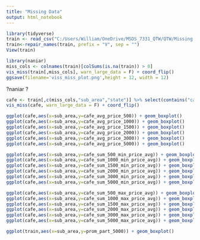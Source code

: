 ```yaml
---
title: "Missing Data"
output: html_notebook
---
```



```r
library(tidyverse)
train <- read_csv("C:/Users/William/OneDrive/MSDS_7331_QTW/QTW/Missing Data Case Study/train.csv",guess_max =40000)
train<-repair_names(train, prefix = "V", sep = "")
View(train)
```


```r
library(naniar)
miss_cols <- colnames(train)[colSums(is.na(train)) > 0]
vis_miss(train[,miss_cols], warn_large_data = F) + coord_flip()
ggsave(filename='viss_miss_plot.png',height = 12, width = 12)
```

?naniar
?
```r
cafe <- train[,c(miss_cols,"sub_area","state")] %>% select(contains("cafe"),"sub_area","state")
vis_miss(cafe, warn_large_data = F) + coord_flip()
```

```r
ggplot(cafe,aes(x=sub_area,y=cafe_avg_price_500)) + geom_boxplot()
ggplot(cafe,aes(x=sub_area,y=cafe_avg_price_1000)) + geom_boxplot()
ggplot(cafe,aes(x=sub_area,y=cafe_avg_price_1500)) + geom_boxplot()
ggplot(cafe,aes(x=sub_area,y=cafe_avg_price_2000)) + geom_boxplot()
ggplot(cafe,aes(x=sub_area,y=cafe_avg_price_3000)) + geom_boxplot()
ggplot(cafe,aes(x=sub_area,y=cafe_avg_price_5000)) + geom_boxplot()
```

```r
ggplot(cafe,aes(x=sub_area,y=cafe_sum_500_min_price_avg)) + geom_boxplot()
ggplot(cafe,aes(x=sub_area,y=cafe_sum_1000_min_price_avg)) + geom_boxplot()
ggplot(cafe,aes(x=sub_area,y=cafe_sum_1500_min_price_avg)) + geom_boxplot()
ggplot(cafe,aes(x=sub_area,y=cafe_sum_2000_min_price_avg)) + geom_boxplot()
ggplot(cafe,aes(x=sub_area,y=cafe_sum_3000_min_price_avg)) + geom_boxplot()
ggplot(cafe,aes(x=sub_area,y=cafe_sum_5000_min_price_avg)) + geom_boxplot()
```
```r
ggplot(cafe,aes(x=sub_area,y=cafe_sum_500_max_price_avg)) + geom_boxplot()
ggplot(cafe,aes(x=sub_area,y=cafe_sum_1000_max_price_avg)) + geom_boxplot()
ggplot(cafe,aes(x=sub_area,y=cafe_sum_1500_max_price_avg)) + geom_boxplot()
ggplot(cafe,aes(x=sub_area,y=cafe_sum_2000_max_price_avg)) + geom_boxplot()
ggplot(cafe,aes(x=sub_area,y=cafe_sum_3000_max_price_avg)) + geom_boxplot()
ggplot(cafe,aes(x=sub_area,y=cafe_sum_5000_max_price_avg)) + geom_boxplot()
```
```r
ggplot(train,aes(x=sub_area,y=prom_part_5000)) + geom_boxplot()
```

